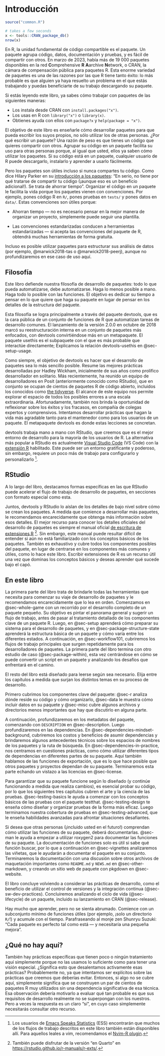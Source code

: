 # Introducción {#sec-intro .unnumbered}

```r
source("common.R")
```

```r
# takes a few seconds
x <- tools::CRAN_package_db()
nrow(x)
```

En R, la unidad fundamental de código compartible es el paquete.
Un paquete agrupa código, datos, documentación y pruebas, y es fácil de compartir con otros.
En marzo de 2023, había más de 19 000 paquetes disponibles en la red **C**omprehensive **R** **A**archive **N**etwork, o CRAN, la cámara de compensación pública para paquetes R.
Esta enorme variedad de paquetes es una de las razones por las que R tiene tanto éxito: lo más probable es que alguien ya haya resuelto un problema en el que estás trabajando y puedas beneficiarte de su trabajo descargando su paquete.

Si estás leyendo este libro, ya sabes cómo trabajar con paquetes de las siguientes maneras:

-   Los instala desde CRAN con `install.packages("x")`.
-   Los usas en R con `library("x")` o `library(x)`.
-   Obtienes ayuda con ellos con `package?x` y `help(package = "x")`.

El objetivo de este libro es enseñarle cómo desarrollar paquetes para que pueda escribir los suyos propios, no sólo utilizar los de otras personas.
¿Por qué escribir un paquete?
Una razón de peso es que tienes un código que quieres compartir con otros.
Agrupar su código en un paquete facilita su uso para otras personas porque, al igual que usted, ellos ya saben cómo utilizar los paquetes.
Si su código está en un paquete, cualquier usuario de R puede descargarlo, instalarlo y aprender a usarlo fácilmente.

Pero los paquetes son útiles incluso si nunca compartes tu código.
Como dice Hilary Parker en su [introducción a los paquetes](https://hilaryparker.com/2014/04/29/writing-an-r-package-from-scratch/): "En serio, no tiene por qué tratarse de compartir tu código (¡aunque eso es un beneficio adicional!). Se trata de ahorrar tiempo".
Organizar el código en un paquete le facilita la vida porque los paquetes vienen con convenciones.
Por ejemplo, pones código R en `R/`, pones pruebas en `tests/` y pones datos en `data/`.
Estas convenciones son útiles porque:

-   Ahorran tiempo --- no es necesario pensar en la mejor manera de organizar un proyecto, simplemente puede seguir una plantilla.

-   Las convenciones estandarizadas conducen a herramientas estandarizadas --- si acepta las convenciones del paquete de R, obtendrá muchas herramientas de forma gratuita.

Incluso es posible utilizar paquetes para estructurar sus análisis de datos (por ejemplo, @marwick2018-tas o @marwick2018-peerj), aunque no profundizaremos en ese caso de uso aquí.

## Filosofía {#sec-intro-phil}

Este libro defiende nuestra filosofía de desarrollo de paquetes: todo lo que pueda automatizarse, debe automatizarse.
Haga lo menos posible a mano.
Haga todo lo posible con las funciones.
El objetivo es dedicar su tiempo a pensar en lo que quiere que haga su paquete en lugar de pensar en los detalles de la estructura del paquete.

Esta filosofía se logra principalmente a través del paquete devtools, que es la cara pública de un conjunto de funciones de R que automatizan tareas de desarrollo comunes.
El lanzamiento de la versión 2.0.0 en octubre de 2018 marcó su reestructuración interna en un conjunto de paquetes más enfocados, con devtools convirtiéndose más en un metapaquete.
El paquete usethis es el subpaquete con el que es más probable que interactúe directamente; Explicamos la relación devtools-usethis en @sec-setup-usage.

Como siempre, el objetivo de devtools es hacer que el desarrollo de paquetes sea lo más sencillo posible.
Resume las mejores prácticas desarrolladas por Hadley Wickham, inicialmente de sus años como prolífico desarrollador en solitario.
Más recientemente, ha reunido un equipo de desarrolladores en Posit (anteriormente conocido como RStudio), que en conjunto se ocupan de cientos de paquetes R de código abierto, incluidos los conocidos como [the tidyverse](https://www.tidyverse.org).
El alcance de este equipo nos permite explorar el espacio de todos los posibles errores a una escala extraordinaria.
Afortunadamente, también nos brinda la oportunidad de reflexionar sobre los éxitos y los fracasos, en compañía de colegas expertos y comprensivos.
Intentamos desarrollar prácticas que hagan la vida más agradable tanto para el mantenedor como para los usuarios de un paquete.
El metapaquete devtools es donde estas lecciones se concretan.

devtools trabaja mano a mano con RStudio, que creemos que es el mejor entorno de desarrollo para la mayoría de los usuarios de R.
La alternativa más popular a RStudio es actualmente [Visual Studio Code](https://code.visualstudio.com/) (VS Code) con la [extensión R](https://marketplace.visualstudio.com/items?itemName=%20REditorSupport.r) habilitado.
Este puede ser un entorno gratificante y poderoso, sin embargo, requiere un poco más de trabajo para configurarlo y personalizarlo [^introduction-1].

[^introduction-1]: Los usuarios de [Emacs Speaks Statistics](https://ess.r-project.org/) (ESS) encontrarán que muchos de los flujos de trabajo descritos en este libro también están disponibles allí.
    Para aquellos leales a vim, recomendamos el [Nvim-R plugin](https://github.com/jalvesaq/Nvim-R).

::: callout-tip
## RStudio

A lo largo del libro, destacamos formas específicas en las que RStudio puede acelerar el flujo de trabajo de desarrollo de paquetes, en secciones con formato especial como esta.
:::

Juntos, devtools y RStudio lo aíslan de los detalles de bajo nivel sobre cómo se crean los paquetes.
A medida que comience a desarrollar más paquetes, le recomendamos encarecidamente que obtenga más información sobre esos detalles.
El mejor recurso para conocer los detalles oficiales del desarrollo de paquetes es siempre el manual oficial [de escritura de extensiones R](https://cran.r-project.org/doc/manuals/R-exts.html#Creating-R-packages) [^introduction-2].
Sin embargo, este manual puede resultar difícil de entender si aún no está familiarizado con los conceptos básicos de los paquetes.
También es exhaustivo y cubre todos los componentes posibles del paquete, en lugar de centrarse en los componentes más comunes y útiles, como lo hace este libro.
Escribir extensiones de R es un recurso útil una vez que dominas los conceptos básicos y deseas aprender qué sucede bajo el capó.

[^introduction-2]: También puede disfrutar de la versión "en Quarto" en [https://rstudio.github.io/r-manuals/r-exts/](https://rstudio.github.io/r-manuals/r-exts%20/Índice-de-funciones-y-variables.html).

## En este libro {#sec-intro-outline}

La primera parte del libro trata de brindarle todas las herramientas que necesita para comenzar su viaje de desarrollo de paquetes y le recomendamos encarecidamente que lo lea en orden.
Comenzamos en @sec-whole-game con un recorrido por el desarrollo completo de un paquete pequeño.
Su objetivo es pintar el panorama general y sugerir un flujo de trabajo, antes de pasar al tratamiento detallado de los componentes clave de un paquete R.
Luego, en @sec-setup aprenderá cómo preparar su sistema para el desarrollo de paquetes, y en @sec-package-structure-state aprenderá la estructura básica de un paquete y cómo varía entre los diferentes estados.
A continuación, en @sec-workflow101, cubriremos los flujos de trabajo principales que surgen repetidamente para los desarrolladores de paquetes.
La primera parte del libro termina con otro estudio de caso (@sec-package-within), esta vez centrándose en cómo se puede convertir un script en un paquete y analizando los desafíos que enfrentará en el camino.

El resto del libro está diseñado para leerse según sea necesario.
Elija entre los capítulos a medida que surjan los distintos temas en su proceso de desarrollo.

Primero cubrimos los componentes clave del paquete: @sec-r analiza dónde reside su código y cómo organizarlo, @sec-data le muestra cómo incluir datos en su paquete y @sec-misc cubre algunos archivos y directorios menos importantes que hay que discutirlo en alguna parte.

A continuación, profundizaremos en los metadatos del paquete, comenzando con `DESCRIPTION` en @sec-description.
Luego profundizaremos en las dependencias.
En @sec-dependencies-mindset-background, cubriremos los costos y beneficios de asumir dependencias y brindaremos algunos antecedentes técnicos sobre los espacios de nombres de los paquetes y la ruta de búsqueda.
En @sec-dependencies-in-practice, nos centramos en cuestiones prácticas, como cómo utilizar diferentes tipos de dependencias en diferentes partes de su paquete.
Aquí también hablamos de las funciones de exportación, que es lo que hace posible que otros paquetes y proyectos dependan de su paquete.
Terminaremos esta parte echando un vistazo a las licencias en @sec-license.

Para garantizar que su paquete funcione según lo diseñado (y continúe funcionando a medida que realiza cambios), es esencial probar su código, por lo que los siguientes tres capítulos cubren el arte y la ciencia de las pruebas.
@sec-testing-basics le ayuda a comenzar con los conceptos básicos de las pruebas con el paquete testthat.
@sec-testing-design te enseña cómo diseñar y organizar pruebas de la forma más eficaz.
Luego terminamos nuestra cobertura de pruebas en @sec-testing-advanced, que le enseña habilidades avanzadas para afrontar situaciones desafiantes.

Si desea que otras personas (¡incluido usted en el futuro!) comprendan cómo utilizar las funciones de su paquete, deberá documentarlas.
@sec-man le ayuda a empezar a utilizar roxygen2 para documentar las funciones de su paquete.
La documentación de funciones solo es útil si sabe qué función buscar, por lo que a continuación en @sec-vignettes analizaremos las viñetas, que le ayudarán a documentar el paquete en su conjunto.
Terminaremos la documentación con una discusión sobre otros archivos de maquetación importantes como `README.md` y `NEWS.md` en @sec-other-markdown, y creando un sitio web de paquete con pkgdown en @sec-website.

El libro concluye volviendo a considerar las prácticas de desarrollo, como el beneficio de utilizar el control de versiones y la integración continua (@sec-sw-dev-practices).
Concluiremos analizando el ciclo de vida (@sec-lifecycle) de un paquete, incluido su lanzamiento en CRAN (@sec-release).

Hay mucho que aprender, pero no se sienta abrumado.
Comience con un subconjunto mínimo de funciones útiles (por ejemplo, ¡solo un directorio `R/`!) y acumule con el tiempo.
Parafraseando al monje zen Shunryu Suzuki: "Cada paquete es perfecto tal como está --- y necesitaría una pequeña mejora".

## ¿Qué no hay aquí?

También hay prácticas específicas que tienen poco o ningún tratamiento aquí simplemente porque no las usamos lo suficiente como para tener una visión especial.
¿Significa esto que desalentamos activamente esas prácticas?
Probablemente no, ya que intentamos ser explícitos sobre las prácticas que creemos que deberías evitar.
Entonces, si algo no se cubre aquí, simplemente significa que se construyen un par de cientos de paquetes R muy utilizados sin una dependencia significativa de esa técnica.
Esa observación debería motivarlo a evaluar qué tan probable es que sus requisitos de desarrollo realmente no se superpongan con los nuestros.
Pero a veces la respuesta es un claro "sí", en cuyo caso simplemente necesitarás consultar otro recurso.
